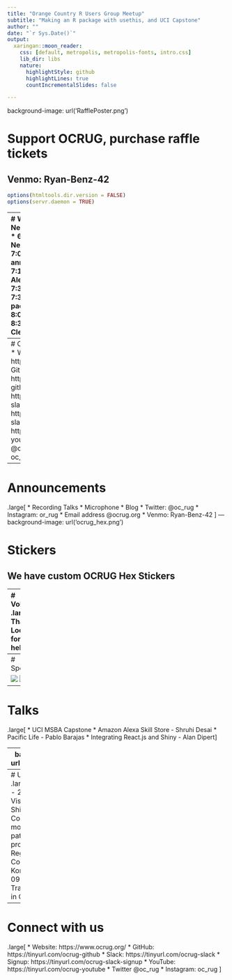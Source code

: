 ```yaml
---
title: "Orange Country R Users Group Meetup"
subtitle: "Making an R package with usethis, and UCI Capstone"
author: ""
date: "`r Sys.Date()`"
output:
  xaringan::moon_reader:
    css: [default, metropolis, metropolis-fonts, intro.css]
    lib_dir: libs
    nature:
      highlightStyle: github
      highlightLines: true
      countIncrementalSlides: false

---
```

background-image: url('RafflePoster.png')

# Support OCRUG, purchase raffle tickets

## Venmo: Ryan-Benz-42

```r
options(htmltools.dir.version = FALSE)
options(servr.daemon = TRUE)
```
---
# Welcome
.large[
* Newcomers
* Schedule
    * 6:30 - 6:50 Networking
    * 6:50 - 7:00 Welcome & general announcement
    * 7:00 - 7:15 UCI - Amazon Alexa Skill Store
    * 7:15 - 7:30 UCI - Pacific Life
    * 7:30 - 8:00 Making an R package with usethis
    * 8:00 - Raffle
    * 8:00 - 8:30 Networking and Clean-up
]
---
# Connect with us
.large[
* Website: https://www.ocrug.org/
* GitHub: https://tinyurl.com/ocrug-github
* Slack: https://tinyurl.com/ocrug-slack
    * Signup: https://tinyurl.com/ocrug-slack-signup
* YouTube: https://tinyurl.com/ocrug-youtube
* Twitter @oc_rug 
* Instagram: oc_rug
]

---
# Announcements
.large[
* Recording Talks
* Microphone
* Blog
* Twitter: @oc_rug
* Instagram: or_rug
* Email address @ocrug.org
* Venmo: Ryan-Benz-42
]
---
background-image: url('ocrug_hex.png')

# Stickers

## We have custom OCRUG Hex Stickers

---
# Volunteers
.large[
* Thanks
* Looking for more help
]

---
# Sponsors

![](CRC-blank.png)
![](PeopleSpace.png)
![](UCI_Merage_Business_School.jpg)
---
# Talks
.large[
* UCI MSBA Capstone
    * Amazon Alexa Skill Store - Shruhi Desai
    * Pacific Life - Pablo Barajas
* Integrating React.js and Shiny - Alan Dipert
]

---
background-image: url('RafflePoster.png')

# Raffle

## Venmo: Ryan-Benz-42

---
# Upcoming events
.large[
* July Meetup - 2019-07-30
    * Data Visualization with R Shiny
        * Alyssa Columbus
    * Topic modeling in cancer patients' mutational profiles
        * Zhi Yang
* Regression Short Course
    * Dr. Olga Korosteleva
    * 2019-09-21
* H2O.ai Training
    * Some time in October
]
---
# Connect with us
.large[
* Website: https://www.ocrug.org/
* GitHub: https://tinyurl.com/ocrug-github
* Slack: https://tinyurl.com/ocrug-slack
    * Signup: https://tinyurl.com/ocrug-slack-signup
* YouTube: https://tinyurl.com/ocrug-youtube
* Twitter @oc_rug 
* Instagram: oc_rug
]

